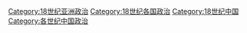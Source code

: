 [[Category:18世纪亚洲政治|Category:18世纪亚洲政治]]
[[Category:18世纪各国政治|Category:18世纪各国政治]]
[[Category:18世纪中国|Category:18世纪中国]]
[[Category:各世纪中国政治|Category:各世纪中国政治]]